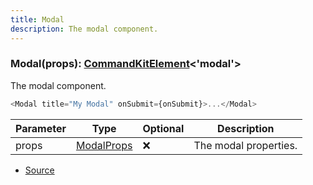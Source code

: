 ```yaml
---
title: Modal
description: The modal component.
---
```



### Modal(props): [CommandKitElement](/docs/api-reference/types/CommandKitElement)\<'modal'>

The modal component.

```ts
<Modal title="My Modal" onSubmit={onSubmit}>...</Modal>
```

| Parameter | Type | Optional | Description |
| ----------- | ----------- | ----------- | ----------- |
| props | [ModalProps](/docs/api-reference/types/ModalProps) | ❌ | The modal properties. |


- [Source](https://github.com/underctrl-io/commandkit/blob/83ef44f10b86e30835e8636786e5222cac412af9/packages/commandkit/src/components/v1/modal/Modal.ts#L28)